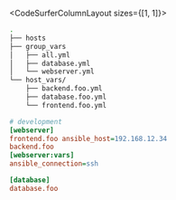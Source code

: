 <CodeSurferColumnLayout  sizes={[1, 1]}>

<Step title="Variable-files for our inventory">

```bash
.
├── hosts
├── group_vars
│   ├── all.yml
│   ├── database.yml
│   └── webserver.yml
└── host_vars/
    ├── backend.foo.yml
    ├── database.foo.yml
    └── frontend.foo.yml
```

```ini
# development
[webserver]
frontend.foo ansible_host=192.168.12.34
backend.foo
[webserver:vars]
ansible_connection=ssh

[database]
database.foo
```

</Step>

<Step subtitle="Configure specific hosts">

```diff 7[4:20],8[8:20],9[8:20],10[8:20]
```

```diff 3[1:12],4[1:11],9[1:12]
```

</Step>


<Step subtitle="grouped based config to ./group_vars">

```diff 3[4:40],5[8:40],6[8:40]
```

```diff 2,8
```

</Step>

<Step subtitle="the host_vars and group_vars directory needs to be in the same directory as the inventory file">

```diff 3[4:40],7[4:20],2[4:40]
```

```ini
```

</Step>

</CodeSurferColumnLayout>
